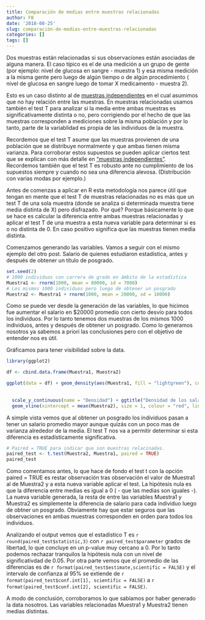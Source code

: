 ```yaml
---
title: Comparación de medias entre muestras relacionadas
author: FB
date: '2018-08-25'
slug: comparación-de-medias-entre-muestras-relacionadas
categories: []
tags: []
---
```



Dos muestras están relacionadas si sus observaciones están asociadas de alguna manera. El caso típico es el de una medición a un grupo de gente (por ejemplo: nivel de glucosa en sangre - muestra 1) y  esa misma medición a la misma gente pero luego de algún tiempo o de algún procedimiento ( nivel de glucosa en sangre luego de tomar X medicamento - muestra 2).

Esto es un caso distinto al de [muestras independientes](https://fbstatsblog.wordpress.com/2017/10/17/comparacion-de-medias-entre-muestras-independientes/) en el cual asumimos que no hay relación entre las muestras. En muestras relacionadas usamos también el test T para analizar si la media entre ambas muestras es significativamente distinta o no, pero corrigiendo por el hecho de que las muestras corresponden a mediciones sobre la misma población y por lo tanto, parte de la variablidad es propia de las individuos de la muestra.

Recordemos que el test T asume que las muestras provienen de una población que se distribuye normalmente y que ambas tienen misma varianza. Para corroborar estos supuestos se pueden aplicar ciertos test que se explican con más detalle en ["muestras independientes"](https://fbstatsblog.wordpress.com/2017/10/17/comparacion-de-medias-entre-muestras-independientes/). Recordemos también que el test T es robusto ante no cumplimiento de los supuestos siempre y cuando no sea una diferencia alevosa. (Distribución con varias modas por ejemplo.)

Antes de comenzas a aplicar en R esta metodología nos parece útil que tengan en mente que el test T de muestras relacionadas no es más que un test T de una sola muestra (donde se analiza si determinada muestra tiene media distinta de X) pero disfrazado. Por qué? 
Porque básicamente lo que se hace es calcular la diferencia entre ambas muestras relacionadas y aplicar el test T de una muestra a esta nueva variable para determinar si es o no distinta de 0. En caso positivo significa que las muestras tienen media distinta.

Comenzamos generando las variables.
Vamos a seguir con el mismo ejemplo del otro post. Salario de quienes estudiaron estadística, antes y después de obtener un título de posgrado.
```r
set.seed(2)
# 1000 individuos con carrera de grado en ámbito de la estadística
Muestra1 <- rnorm(1000, mean = 80000, sd = 7000)
# Los mismos 1000 individuos pero luego de obtener un posgrado
Muestra2 <- Muestra1 + rnorm(1000, mean = 20000, sd = 10000)
```

Como se puede ver desde la generación de las variables, lo que hicimos fue aumentar el salario en $20000 promedio con cierto desvío para todos los individuos. Por lo tanto tenemos dos muestras de los mismos 1000 individuos, antes y después de obtener un posgrado. Como lo generamos nosotros ya sabemos a priori las conclusiones pero con el objetivo de entender nos es útil.

Gráficamos para tener visibilidad sobre la data.

```r
library(ggplot2) 

df <- cbind.data.frame(Muestra1, Muestra2)

ggplot(data = df) + geom_density(aes(Muestra1, fill = "lightgreen"), colour = "black", alpha = 0.5, size = 0.8) + geom_density(aes(Muestra2,fill = "lightblue"), colour = "black",  alpha = 0.5, size = 0.8) + scale_x_continuous(name = "Salario Anual",
                                                                                                   breaks = seq(50000,150000,10000),
                                                                                                   limits = c(50000,150000)) +
  scale_y_continuous(name = "Densidad") + ggtitle("Densidad de los salarios") + geom_vline(xintercept = mean(Muestra1), size = 1, colour = "red", linetype = "dashed") +
  geom_vline(xintercept = mean(Muestra2), size = 1, colour = "red", linetype = "dashed", ) + theme_classic() + scale_fill_identity(name ="Densities", guide = "legend", labels = c("Con Posgrado","Sin Posgrado"))


```

A simple vista vemos que al obtener un posgrado los individuos pasan a tener un salario promedio mayor aunque quizás con un poco mas de varianza alrededor de la media.
El test T nos va a permitir determinar si esta diferencia es estadísticamente significativa.

```r
# Paired = TRUE para indicar que son muestras relacinadas.
paired_test <- t.test(Muestra2, Muestra1, paired = TRUE)
paired_test
```


Como comentamos antes, lo que hace de fondo el test t con la opción paired = TRUE es restar observación tras observación el valor de Muestra1 al de Muestra2 y a esta nueva variable aplicar el test. La hipótesis nula es que la diferencia entre medias es igual a 0 ( - que las medias son iguales -). La nueva variable generada, la resta de entre las variables Muestra1 y Muestra2 es simplemente la diferencia de salario para cada individuo luego de obtner un posgrado. Obviamente hay que estar seguros que las observaciones en ambas muestras corresponden en orden para todos los individuos.

Analizando el output vemos que el estadístico T es `r round(paired_test$statistic,3)` con `r paired_test$parameter` grados de libertad, lo que concluye en un p-value muy cercano a 0.
Por lo tanto podemos rechazar tranquilos la hipótesis nula con un nivel de significativdad de 0.05.
Por otra parte vemos que el promedio de las diferencias es de `r format(paired_test$estimate,scientific = FALSE)` y el intervalo de confianza al 95% se extiende de `r format(paired_test$conf.int[1], scientific = FALSE)` a `r format(paired_test$conf.int[2], scientific = FALSE)`.

A modo de conclusión, corroboramos lo que sabíamos por haber generado la data nosotros. Las variables relacionadas Muestra1 y Muestra2 tienen medias distintas. 

